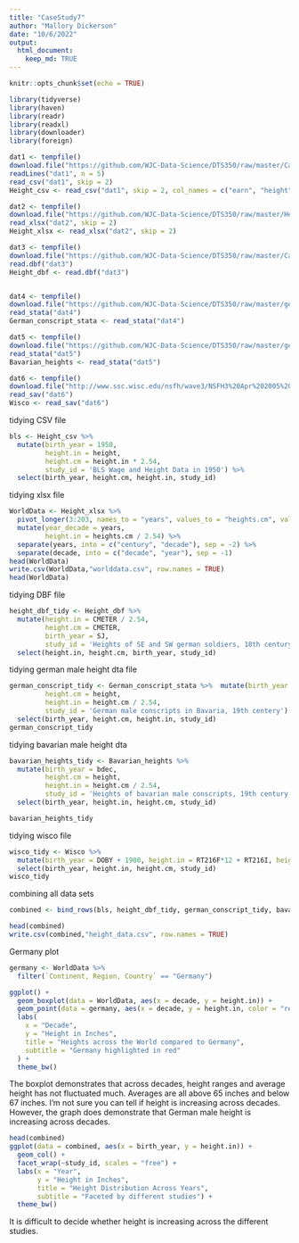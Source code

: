 ```yaml
---
title: "CaseStudy7"
author: "Mallory Dickerson"
date: "10/6/2022"
output: 
  html_document:
    keep_md: TRUE
---
```


```r
knitr::opts_chunk$set(echo = TRUE)
```

```r
library(tidyverse)
library(haven)
library(readr)
library(readxl)
library(downloader)
library(foreign)
```

```r
dat1 <- tempfile()
download.file("https://github.com/WJC-Data-Science/DTS350/raw/master/CaseStudy7Data/heights.csv", "dat1")
readLines("dat1", n = 5) 
read_csv("dat1", skip = 2)
Height_csv <- read_csv("dat1", skip = 2, col_names = c("earn", "height", "sex", "ed", "age", "race"))

dat2 <- tempfile()
download.file("https://github.com/WJC-Data-Science/DTS350/raw/master/Height.xlsx", "dat2", mode = "wb")
read_xlsx("dat2", skip = 2)
Height_xlsx <- read_xlsx("dat2", skip = 2)

dat3 <- tempfile()
download.file("https://github.com/WJC-Data-Science/DTS350/raw/master/CaseStudy7Data/B6090.DBF", "dat3", mode = "wb")
read.dbf("dat3")
Height_dbf <- read.dbf("dat3")


dat4 <- tempfile()
download.file("https://github.com/WJC-Data-Science/DTS350/raw/master/germanconscr.dta", "dat4", mode = "wb")
read_stata("dat4")
German_conscript_stata <- read_stata("dat4")

dat5 <- tempfile()
download.file("https://github.com/WJC-Data-Science/DTS350/raw/master/germanprison.dta", "dat5", mode = "wb")
read_stata("dat5")
Bavarian_heights <- read_stata("dat5")

dat6 <- tempfile()
download.file("http://www.ssc.wisc.edu/nsfh/wave3/NSFH3%20Apr%202005%20release/main05022005.sav", "dat6", mode = "wb")
read_sav("dat6")
Wisco <- read_sav("dat6")
```

tidying CSV file
```r
bls <- Height_csv %>%  
  mutate(birth_year = 1950,
         height.in = height,
         height.cm = height.in * 2.54,
         study_id = 'BLS Wage and Height Data in 1950') %>%  
  select(birth_year, height.cm, height.in, study_id)

```

tidying xlsx file 
```r
WorldData <- Height_xlsx %>%  
  pivot_longer(3:203, names_to = "years", values_to = "heights.cm", values_drop_na = TRUE) %>%   
  mutate(year_decade = years, 
         height.in = heights.cm / 2.54) %>%  
  separate(years, into = c("century", "decade"), sep = -2) %>%  
  separate(decade, into = c("decade", "year"), sep = -1)
head(WorldData)
write.csv(WorldData,"worlddata.csv", row.names = TRUE)
head(WorldData)
```


tidying DBF file
```r
height_dbf_tidy <- Height_dbf %>%  
  mutate(height.in = CMETER / 2.54,
         height.cm = CMETER,
         birth_year = SJ,
         study_id = 'Heights of SE and SW german soldiers, 18th century') %>%  
  select(height.in, height.cm, birth_year, study_id)
```



tidying german male height dta file
```r
german_conscript_tidy <- German_conscript_stata %>%  mutate(birth_year = bdec, 
         height.cm = height, 
         height.in = height.cm / 2.54,
         study_id = 'German male conscripts in Bavaria, 19th centery') %>%  
  select(birth_year, height.cm, height.in, study_id)
german_conscript_tidy
```

tidying bavarian male height dta
```r
bavarian_heights_tidy <- Bavarian_heights %>%
  mutate(birth_year = bdec,
         height.cm = height,
         height.in = height.cm / 2.54,
         study_id = 'Heights of bavarian male conscripts, 19th century') %>%
  select(birth_year, height.in, height.cm, study_id)

bavarian_heights_tidy
```


tidying wisco file
```r
wisco_tidy <- Wisco %>%  
  mutate(birth_year = DOBY + 1900, height.in = RT216F*12 + RT216I, height.cm = height.in * 2.54, study_id = 'National Survey (Wisconsin), 19th century') %>%  
  select(birth_year, height.in, height.cm, study_id)
wisco_tidy
```


combining all data sets
```r
combined <- bind_rows(bls, height_dbf_tidy, german_conscript_tidy, bavarian_heights_tidy, wisco_tidy)

head(combined)
write.csv(combined,"height_data.csv", row.names = TRUE)
```

Germany plot
```r
germany <- WorldData %>%
  filter(`Continent, Region, Country` == "Germany")

ggplot() + 
  geom_boxplot(data = WorldData, aes(x = decade, y = height.in)) +
  geom_point(data = germany, aes(x = decade, y = height.in, color = "red")) +
  labs(
    x = "Decade",
    y = "Height in Inches",
    title = "Heights across the World compared to Germany",
    subtitle = "Germany highlighted in red"
  ) +
  theme_bw()
```
The boxplot demonstrates that across decades, height ranges and average height has not fluctuated much.
Averages are all above 65 inches and below 67 inches. I'm not sure you can tell if height is increasing across
decades. However, the graph does demonstrate that German male height is increasing across decades.

```r
head(combined)
ggplot(data = combined, aes(x = birth_year, y = height.in)) +
  geom_col() +
  facet_wrap(~study_id, scales = "free") +
  labs(x = "Year",
       y = "Height in Inches",
       title = "Height Distribution Across Years",
       subtitle = "Faceted by different studies") +
  theme_bw()
```
It is difficult to decide whether height is increasing across the different studies. 
